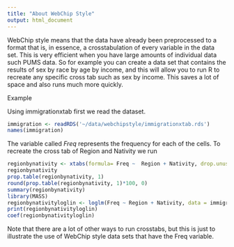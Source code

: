 ```yaml
---
title: "About WebChip Style"
output: html_document
---
```


WebChip style means that the data have already been preprocessed to a format that is, in essence, a crosstabulation of every variable in the data set. This is very efficient when you have large amounts of individual data such PUMS data. So for example you can create a data set that contains the results of sex by race by age by income, and this will allow you to run R to recreate any specific cross tab such as sex by income. This saves a lot of space and also runs much more quickly.

Example

Using immigrationxtab first we read the dataset.
````r
immigration <- readRDS('~/data/webchipstyle/immigrationxtab.rds')
names(immigration)
````

The variable called *Freq* represents the frequency for each of the cells.
To recreate the cross tab of Region and Nativity we run
````r
regionbynativity <- xtabs(formula= Freq ~  Region + Nativity, drop.unused.levels = TRUE, data=immigration)
regionbynativity
prop.table(regionbynativity, 1)
round(prop.table(regionbynativity, 1)*100, 0)
summary(regionbynativity)
library(MASS)
regionbynativityloglin <- loglm(Freq ~ Region + Nativity, data = immigration)
print(regionbynativityloglin)
coef(regionbynativityloglin)
````

Note that there are a lot of other ways to run crosstabs, but this is just to illustrate the use of WebChip style data sets that have the Freq variable.

